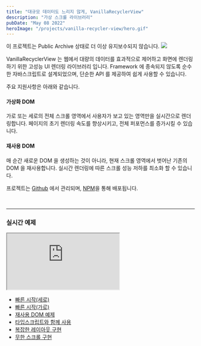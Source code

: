 ```yaml
---
title: "대규모 데이터도 느리지 않게, VanillaRecyclerView"
description: "가상 스크롤 라이브러리"
pubDate: "May 08 2022"
heroImage: "/projects/vanilla-recycler-view/hero.gif"
---
```



<Warning>
  이 프로젝트는 Public Archive 상태로 더 이상 유지보수되지 않습니다.
</Warning>

<Image width={720} height={350} src="https://user-images.githubusercontent.com/51369962/103431777-0f542c00-4c19-11eb-8148-269f7e62a491.gif" />

VanillaRecyclerView 는 웹에서 대량의 데이터를 효과적으로 제어하고 화면에 렌더링하기 위한 고성능 UI 렌더링 라이브러리 입니다. Framework 에 종속되지 않도록 순수한 자바스크립트로 설계되었으며, 단순한 API 를 제공하여 쉽게 사용할 수 있습니다.

주요 지원사항은 아래와 같습니다.

#### 가상화 DOM

가로 또는 세로의 전체 스크롤 영역에서 사용자가 보고 있는 영역만을 실시간으로 렌더링합니다. 페이지의 초기 렌더링 속도를 향상시키고, 전체 퍼포먼스를 증가시킬 수 있습니다.

#### 재사용 DOM

매 순간 새로운 DOM 을 생성하는 것이 아니라, 현재 스크롤 영역에서 벗어난 기존의 DOM 을 재사용합니다. 실시간 렌더링에 따른 스크롤 성능 저하를 최소화 할 수 있습니다.

프로젝트는 [Github](https://github.com/winetree94/VanillaRecyclerView) 에서 관리되며, [NPM](https://www.npmjs.com/package/vanilla-recycler-view)을 통해 배포됩니다.

<br />

---

### 실시간 예제

<Windows>
  <iframe
    className="tw-w-full"
    style={{ height: "500px" }}
    src="https://vanilla-recycler-view-typescript-example.stackblitz.io"
  ></iframe>
</Windows>

- [빠른 시작(세로)](https://stackblitz.com/edit/vanilla-recycler-view-quickstart-example?file=index.js)
- [빠른 시작(가로)](https://stackblitz.com/edit/vanilla-recycler-view-quickstart-horizontal-example?file=index.js)
- [재사용 DOM 예제](https://stackblitz.com/edit/vanilla-recycler-view-reusable-example?file=index.js)
- [타입스크립트와 함께 사용](https://stackblitz.com/edit/vanilla-recycler-view-typescript-example?file=index.ts)
- [복잡한 레이아웃 구현](https://stackblitz.com/edit/vanilla-recycler-view-complex-example?file=index.ts)
- [무한 스크롤 구현](https://stackblitz.com/edit/vanilla-recycler-view-infinity-scroll-example?file=index.ts)
